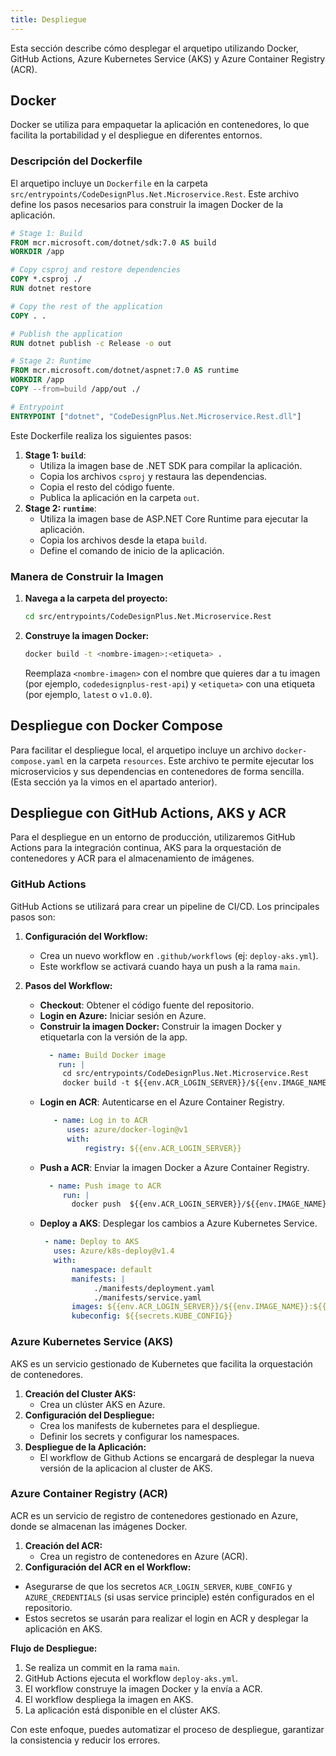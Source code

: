 ```yaml
---
title: Despliegue
---
```


Esta sección describe cómo desplegar el arquetipo utilizando Docker, GitHub Actions, Azure Kubernetes Service (AKS) y Azure Container Registry (ACR).

## Docker

Docker se utiliza para empaquetar la aplicación en contenedores, lo que facilita la portabilidad y el despliegue en diferentes entornos.

### Descripción del Dockerfile

El arquetipo incluye un `Dockerfile` en la carpeta `src/entrypoints/CodeDesignPlus.Net.Microservice.Rest`. Este archivo define los pasos necesarios para construir la imagen Docker de la aplicación.

```dockerfile
# Stage 1: Build
FROM mcr.microsoft.com/dotnet/sdk:7.0 AS build
WORKDIR /app

# Copy csproj and restore dependencies
COPY *.csproj ./
RUN dotnet restore

# Copy the rest of the application
COPY . .

# Publish the application
RUN dotnet publish -c Release -o out

# Stage 2: Runtime
FROM mcr.microsoft.com/dotnet/aspnet:7.0 AS runtime
WORKDIR /app
COPY --from=build /app/out ./

# Entrypoint
ENTRYPOINT ["dotnet", "CodeDesignPlus.Net.Microservice.Rest.dll"]
```

Este Dockerfile realiza los siguientes pasos:

1.  **Stage 1: `build`**:
    *   Utiliza la imagen base de .NET SDK para compilar la aplicación.
    *   Copia los archivos `csproj` y restaura las dependencias.
    *   Copia el resto del código fuente.
    *   Publica la aplicación en la carpeta `out`.
2.  **Stage 2: `runtime`**:
    *   Utiliza la imagen base de ASP.NET Core Runtime para ejecutar la aplicación.
    *   Copia los archivos desde la etapa `build`.
    *   Define el comando de inicio de la aplicación.

### Manera de Construir la Imagen

1.  **Navega a la carpeta del proyecto:**
    ```bash
    cd src/entrypoints/CodeDesignPlus.Net.Microservice.Rest
    ```
2.  **Construye la imagen Docker:**
    ```bash
    docker build -t <nombre-imagen>:<etiqueta> .
    ```
    Reemplaza `<nombre-imagen>` con el nombre que quieres dar a tu imagen (por ejemplo, `codedesignplus-rest-api`) y `<etiqueta>` con una etiqueta (por ejemplo, `latest` o `v1.0.0`).

## Despliegue con Docker Compose

Para facilitar el despliegue local, el arquetipo incluye un archivo `docker-compose.yaml` en la carpeta `resources`. Este archivo te permite ejecutar los microservicios y sus dependencias en contenedores de forma sencilla. (Esta sección ya la vimos en el apartado anterior).

## Despliegue con GitHub Actions, AKS y ACR

Para el despliegue en un entorno de producción, utilizaremos GitHub Actions para la integración continua, AKS para la orquestación de contenedores y ACR para el almacenamiento de imágenes.

### GitHub Actions

GitHub Actions se utilizará para crear un pipeline de CI/CD. Los principales pasos son:

1.  **Configuración del Workflow:**
    *   Crea un nuevo workflow en `.github/workflows` (ej: `deploy-aks.yml`).
    *   Este workflow se activará cuando haya un push a la rama `main`.

2.  **Pasos del Workflow:**
    *   **Checkout**: Obtener el código fuente del repositorio.
    *   **Login en Azure:** Iniciar sesión en Azure.
    *  **Construir la imagen Docker:** Construir la imagen Docker y etiquetarla con la versión de la app.
        ```yaml
          - name: Build Docker image
            run: |
             cd src/entrypoints/CodeDesignPlus.Net.Microservice.Rest
             docker build -t ${{env.ACR_LOGIN_SERVER}}/${{env.IMAGE_NAME}}:${{github.run_number}} .
        ```
    *   **Login en ACR**: Autenticarse en el Azure Container Registry.
        ```yaml
           - name: Log in to ACR
              uses: azure/docker-login@v1
              with:
                  registry: ${{env.ACR_LOGIN_SERVER}}
        ```
    *   **Push a ACR**: Enviar la imagen Docker a Azure Container Registry.
         ```yaml
           - name: Push image to ACR
              run: |
                docker push  ${{env.ACR_LOGIN_SERVER}}/${{env.IMAGE_NAME}}:${{github.run_number}}
        ```
     * **Deploy a AKS**: Desplegar los cambios a Azure Kubernetes Service.
         ```yaml
          - name: Deploy to AKS
            uses: Azure/k8s-deploy@v1.4
            with:
                namespace: default
                manifests: |
                     ./manifests/deployment.yaml
                     ./manifests/service.yaml
                images: ${{env.ACR_LOGIN_SERVER}}/${{env.IMAGE_NAME}}:${{github.run_number}}
                kubeconfig: ${{secrets.KUBE_CONFIG}}
        ```

### Azure Kubernetes Service (AKS)

AKS es un servicio gestionado de Kubernetes que facilita la orquestación de contenedores.

1.  **Creación del Cluster AKS:**
    *   Crea un clúster AKS en Azure.
2.  **Configuración del Despliegue:**
    *   Crea los manifests de kubernetes para el despliegue.
    *  Definir los secrets y configurar los namespaces.
3.  **Despliegue de la Aplicación:**
    *  El workflow de Github Actions se encargará de desplegar la nueva versión de la aplicacion al cluster de AKS.

### Azure Container Registry (ACR)

ACR es un servicio de registro de contenedores gestionado en Azure, donde se almacenan las imágenes Docker.

1.  **Creación del ACR:**
    *   Crea un registro de contenedores en Azure (ACR).
2.  **Configuración del ACR en el Workflow:**
   *  Asegurarse de que los secretos `ACR_LOGIN_SERVER`, `KUBE_CONFIG` y `AZURE_CREDENTIALS` (si usas service principle) estén configurados en el repositorio.
   *  Estos secretos se usarán para realizar el login en ACR y desplegar la aplicación en AKS.

**Flujo de Despliegue:**

1.  Se realiza un commit en la rama `main`.
2.  GitHub Actions ejecuta el workflow `deploy-aks.yml`.
3.  El workflow construye la imagen Docker y la envía a ACR.
4.  El workflow despliega la imagen en AKS.
5.  La aplicación está disponible en el clúster AKS.

Con este enfoque, puedes automatizar el proceso de despliegue, garantizar la consistencia y reducir los errores.
